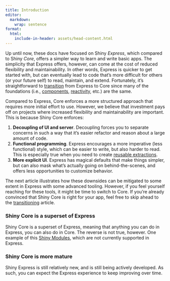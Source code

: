 ```yaml
---
title: Introduction
editor:
  markdown:
    wrap: sentence
format:
  html:
    include-in-header: assets/head-content.html
---
```


Up until now, these docs have focused on Shiny _Express_, which compared to Shiny _Core_, offers a simpler way to learn and write basic apps.
The simplicity that Express offers, however, can come at the cost of reduced flexibility and maintainability.
In other words, Express is quicker to get started with, but can eventually lead to code that's  more difficult for others (or your future self) to read, maintain, and extend.
Fortunately, it's straightforward to [transition](express-to-core.qmd) from Express to Core since many of the foundations (i.e., [components](ui-components.qmd), [reactivity](reactive-foundations.qmd), etc.) are the same.

Compared to Express, Core enforces a more structured approach that requires more initial effort to use.
However, we believe that investment pays off on projects where increased flexibility and maintainability are important.
This is because Shiny Core enforces:

1. **Decoupling of UI and server**. Decoupling forces you to separate concerns in such a way that it's easier refactor and reason about a large amount of code.
2. **Functional programming**. Express encourages a more imperative (less functional) style, which can be easier to write, but also harder to read. This is especially true when you need to create [reusable extractions](express-in-depth.qmd##expressify).
3. **More explicit UI**. Express has magical defaults that make things simpler, but can also mask what's actually going on behind-the-scenes, and offers less opportunities to customize behavior.

The next article illustrates how these downsides can be mitigated to some extent in Express with some advanced tooling.
However, if you feel yourself reaching for these tools, it might be time to switch to Core.
If you're already convinced that Shiny Core is right for your app, feel free to skip ahead to the [transitioning](express-to-core.qmd) article.

::: callout-note
### Shiny Core is a superset of Express

Shiny Core is a superset of Express, meaning that anything you can do in Express, you can also do in Core.
The reverse is not true, however.
One example of this [Shiny Modules](modules.qmd), which are not currently supported in Express.
:::

::: callout-note
### Shiny Core is more mature

Shiny Express is still relatively new, and is still being actively developed.
As such, you can expect the Express experience to keep improving over time.
:::
